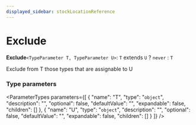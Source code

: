 ```yaml
---
displayed_sidebar: stockLocationReference
---
```



# Exclude

 **Exclude**`<TypeParameter T, TypeParameter U>`: `T` extends `U` ? `never` : `T`

Exclude from T those types that are assignable to U

### Type parameters

<ParameterTypes parameters={[
  {
    "name": "T",
    "type": "`object`",
    "description": "",
    "optional": false,
    "defaultValue": "",
    "expandable": false,
    "children": []
  },
  {
    "name": "U",
    "type": "`object`",
    "description": "",
    "optional": false,
    "defaultValue": "",
    "expandable": false,
    "children": []
  }
]} />
